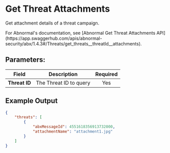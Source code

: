 
# Get Threat Attachments

Get attachment details of a threat campaign.

<Callout type="info">
	For Abnormal's documentation, see [Abnormal Get Threat Attachments
	API](https://app.swaggerhub.com/apis/abnormal-security/abx/1.4.3#/Threats/get_threats__threatId__attachments).
</Callout>

## Parameters:

| Field         | Description            | Required |
| ------------- | ---------------------- | :------: |
| **Threat ID** | The Threat ID to query |   Yes    |

## Example Output

```json
{
	"threats": [
		{
			"abxMessageId": 4551618356913732000,
			"attachmentName": "attachment1.jpg"
		}
	]
}
```
